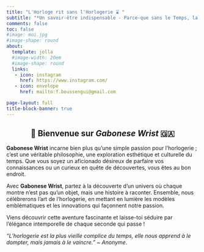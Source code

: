```yaml
---
title: "L'Horloge rit sans l'Horlogerie ⌛ "
subtitle: "*Un savoir-être indispensable - Parce-que sans le Temps, la notion de Garde-Temps n'existe pas.*"
comments: false
toc: false 
#image: moi.jpg
#image-shape: round
about:
  template: jolla
  #image-width: 20em
  #image-shape: round
  links: 
   - icon: instagram
     href: https://www.instagram.com/
   - icon: envelope
     href: mailto:f.boussengui@gmail.com

page-layout: full
title-block-banner: true
---
```


::: {style="text-align:center;"}
## [👋]{.wave} Bienvenue sur *Gabonese Wrist*  🇬🇦

<iconify-icon icon="flag:ga-4x3"></iconify-icon>
:::

**Gabonese Wrist** incarne bien plus qu’une simple passion pour l’horlogerie ; c’est une véritable philosophie, une exploration esthétique et culturelle du temps. Que vous soyez un aficionado désireux de parfaire vos connaissances ou un curieux en quête de découvertes, vous êtes au bon endroit.

Avec **Gabonese Wrist**, partez à la découverte d’un univers où chaque montre n’est pas qu’un objet, mais une histoire à raconter. Ensemble, nous célébrerons l’art de l’horlogerie, en mettant en lumière les modèles emblématiques et les innovations qui façonnent notre passion.

Viens découvrir cette aventure fascinante et laisse-toi séduire par l’élégance intemporelle de chaque seconde qui passe !

*"L’horlogerie est la plus vieille complice du temps, elle nous apprend à le dompter, mais jamais à le vaincre." ~ Anonyme*.